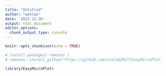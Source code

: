 ```yaml
---
title: "Untitled"
author: "wentao"
date: '2022-12-26'
output: html_document
editor_options: 
  chunk_output_type: console
---
```


```r
knitr::opts_chunk$set(echo = TRUE)
```


```R
# install.packages('remotes')
# remotes::install_github("https://github.com/xielab2017/EasyMicroPlot",subdir='Version_0.5')

library(EasyMicroPlot)

```
